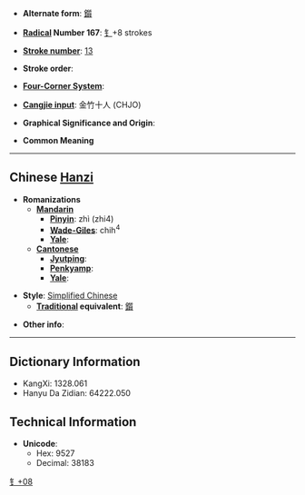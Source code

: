 * '''Alternate form''': [[鑕]]

* '''[[Wiktionary:Chinese radical index| Radical]] Number 167''': [[Wiktionary:Chinese radical index 钅|钅]]+8 strokes

* '''[[Wiktionary:Chinese total strokes index|Stroke number]]''': [[Wiktionary:Chinese total strokes index 13|13]]

* '''Stroke order''': 

* '''[[Wiktionary:Chinese four corner index|Four-Corner System]]''': 

* '''[[Wiktionary:Chinese Cangjie index|Cangjie input]]''': 金竹十人 (CHJO)

* '''Graphical Significance and Origin''': 

* '''Common Meaning''' [[Category:CJKV Character articles lacking a common meaning|钅+08]]

----

== Chinese [[Hanzi]] ==

* '''Romanizations'''
** '''[[Mandarin]]'''
*** '''[[Pinyin]]''': zhì (zhi4)
*** '''[[Wade-Giles]]''': chih<sup>4</sup>
*** '''[[Yale]]''': 
** '''[[Cantonese]]'''
*** '''[[Jyutping]]''':
*** '''[[Penkyamp]]''': 
*** '''[[Yale]]''': 

* '''Style''': [[Simplified Chinese]] 
** '''[[Traditional Chinese|Traditional]] equivalent''': [[鑕]]

* '''Other info''': 

----

== Dictionary Information ==

* KangXi: 1328.061
* Hanyu Da Zidian: 64222.050

== Technical Information ==

* '''Unicode''':
** Hex: 9527
** Decimal: 38183